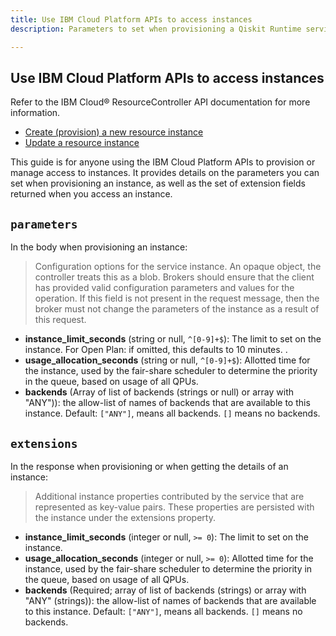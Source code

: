 ```yaml
---
title: Use IBM Cloud Platform APIs to access instances
description: Parameters to set when provisioning a Qiskit Runtime service instance, and extension fields returned when accessing an instance.

---
```


## Use IBM Cloud Platform APIs to access instances

<Admonition type="note">
Refer to the IBM Cloud&reg; ResourceController API documentation for more information.

- [Create (provision) a new resource instance](https://cloud.ibm.com/apidocs/resource-controller/resource-controller#create-resource-instance)
- [Update a resource instance](https://cloud.ibm.com/apidocs/resource-controller/resource-controller#update-resource-instance)

</Admonition>

This guide is for anyone using the IBM Cloud Platform APIs to provision or manage access to instances. It provides details on the parameters you can set when provisioning an instance, as well as the set of extension fields returned when you access an instance.

## `parameters`

In the body when provisioning an instance:

> Configuration options for the service instance. An opaque object, the controller treats this as a blob. Brokers should ensure that the client has provided valid configuration parameters and values for the operation. If this field is not present in the request message, then the broker must not change the parameters of the instance as a result of this request.

- **instance_limit_seconds** (string or null, `^[0-9]+$`): The limit to set on the instance. For Open Plan: if omitted, this defaults to 10 minutes.
.
- **usage_allocation_seconds** (string or null, `^[0-9]+$`): Allotted time for the instance, used by the fair-share scheduler to determine the priority in the queue, based on usage of all QPUs.
- **backends** (Array of list of backends (strings or null) or array with "ANY")): the allow-list of names of backends that are available to this instance. Default: `["ANY"]`, means all backends. `[]` means no backends.

## `extensions`

In the response when provisioning or when getting the details of an instance:

> Additional instance properties contributed by the service that are represented as key-value pairs. These properties are persisted with the instance under the extensions property.

- **instance_limit_seconds** (integer or null, `>= 0`): The limit to set on the instance.
- **usage_allocation_seconds** (integer or null, `>= 0`): Allotted time for the instance, used by the fair-share scheduler to determine the priority in the queue, based on usage of all QPUs.
- **backends** (Required; array of list of backends (strings) or array with "ANY" (strings)): the allow-list of names of backends that are available to this instance. Default: `["ANY"]`, means all backends. `[]` means no backends.